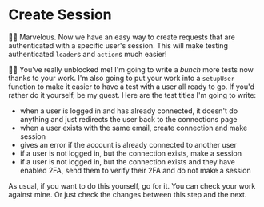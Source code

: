 # Create Session

<EpicVideo url="https://www.epicweb.dev/workshops/web-application-testing/authenticated-integration/testing-authenticated-requests-and-connection-creation/solution" />

👨‍💼 Marvelous. Now we have an easy way to create requests that are authenticated
with a specific user's session. This will make testing authenticated `loader`s
and `action`s much easier!

🧝‍♂️ You've really unblocked me! I'm going to write a _bunch_ more tests now
thanks to your work. I'm also going to put your work into a `setupUser` function
to make it easier to have a test with a user all ready to go. If you'd rather do
it yourself, be my guest. Here are the test titles I'm going to write:

- when a user is logged in and has already connected, it doesn't do anything and
  just redirects the user back to the connections page
- when a user exists with the same email, create connection and make session
- gives an error if the account is already connected to another user
- if a user is not logged in, but the connection exists, make a session
- if a user is not logged in, but the connection exists and they have enabled
  2FA, send them to verify their 2FA and do not make a session

As usual, if you want to do this yourself, go for it. You
can <DiffLink app1="playground" app2={1}>check your work against mine</DiffLink>.
Or just <DiffLink>check the changes</DiffLink> between this step and the next.
